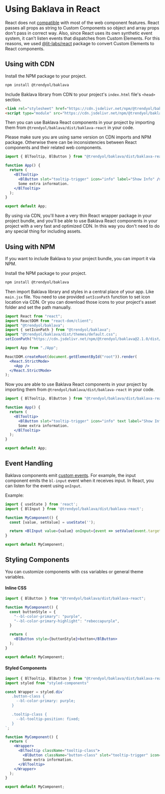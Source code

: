 
<Meta title="Frameworks/React" />

# Using Baklava in React

React does not [compatible](https://custom-elements-everywhere.com/#react) with most of the web component features. React passes all props as string to Custom Components so object and array props don't pass in correct way. Also, since React uses its own synthetic event system, it can't listen events that dispatches from Custom Elements. For this reasons, we used [@lit-labs/react](https://www.npmjs.com/package/@lit-labs/react) package to convert Custom Elements to React components.

## Using with CDN

Install the NPM package to your project.

```bash
npm install @trendyol/baklava
```

Include Baklava library from CDN to your project's `index.html` file's `<head>` section.

```html
<link rel="stylesheet" href="https://cdn.jsdelivr.net/npm/@trendyol/baklava@2.1.0/dist/themes/default.css"/>
<script type="module" src="https://cdn.jsdelivr.net/npm/@trendyol/baklava@2.1.0/dist/baklava.js"></script>
```

Then you can use Baklava React components in your project by importing them from `@trendyol/baklava/dist/baklava-react` in your code.

<bl-alert variant="warning" icon>
  Please make sure you are using same version on CDN imports and NPM package. Otherwise there can be inconsistencies between React components and their related web components.
</bl-alert>

```jsx
import { BlTooltip, BlButton } from "@trendyol/baklava/dist/baklava-react";

function App() {
  return (
    <BlTooltip>
      <BlButton slot="tooltip-trigger" icon="info" label="Show Info" />
      Some extra information.
    </BlTooltip>
  );
}

export default App;
```

By using via CDN, you'll have a very thin React wrapper package in your project bundle, and you'll be able to use Baklava React components in your project with a very fast and optimized CDN. In this way you don't need to do any special thing for including assets.

## Using with NPM

If you want to include Baklava to your project bundle, you can import it via NPM.

Install the NPM package to your project.

```bash
npm install @trendyol/baklava
```

Then import Baklava library and styles in a central place of your app. Like `main.jsx` file. You need to use provided `setIconPath` function to set icon location via CDN. Or you can download those icons to your project's asset folder and set the path manually.

```jsx
import React from "react";
import ReactDOM from "react-dom/client";
import "@trendyol/baklava";
import { setIconPath } from "@trendyol/baklava";
import "@trendyol/baklava/dist/themes/default.css";
setIconPath("https://cdn.jsdelivr.net/npm/@trendyol/baklava@2.1.0/dist/assets");

import App from "./App";

ReactDOM.createRoot(document.getElementById("root")).render(
  <React.StrictMode>
    <App />
  </React.StrictMode>
);
```

Now you are able to use Baklava React components in your project by importing them from `@trendyol/baklava/dist/baklava-react` in your code.

```jsx
import { BlTooltip, BlButton } from "@trendyol/baklava/dist/baklava-react";

function App() {
  return (
    <BlTooltip>
      <BlButton slot="tooltip-trigger" icon="info" text label="Show Info" />
      Some extra information.
    </BlTooltip>
  );
}

export default App;
```

## Event Handling

Baklava components emit [custom events](https://developer.mozilla.org/en-US/docs/Web/API/CustomEvent). For example, the input component emits the `bl-input` event when it receives input. In React, you can listen for the event using `onInput`.

Example:

```jsx
import { useState } from 'react';
import { BlInput } from '@trendyol/baklava/dist/baklava-react';

function MyComponent() {
  const [value, setValue] = useState('');

  return <BlInput value={value} onInput={event => setValue(event.target.value)} />;
}

export default MyComponent;
```

## Styling Components
You can customize components with css variables or general theme variables.

#### Inline CSS

```jsx
import { BlButton } from "@trendyol/baklava/dist/baklava-react";

function MyComponent() {
  const buttonStyle = {
    "--bl-color-primary": "purple",
    "--bl-color-primary-highlight": "rebeccapurple",
  }

  return (
    <BlButton style={buttonStyle}>button</BlButton>
  );
}

export default MyComponent;
```

#### Styled Components

```jsx
import { BlTooltip, BlButton } from "@trendyol/baklava/dist/baklava-react";
import styled from "styled-components"

const Wrapper = styled.div`
   .button-class {
     --bl-color-primary: purple;
   }

   .tooltip-class {
     --bl-tooltip-position: fixed;
   }
`;

function MyComponent() {
  return (
    <Wrapper>
      <BlTooltip className="tooltip-class">
        <BlButton className="button-class" slot="tooltip-trigger" icon="info" text label="Show Info" />
        Some extra information.
      </BlTooltip>
    </Wrapper>
  );
}

export default MyComponent;
```

